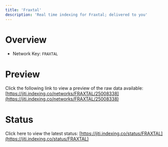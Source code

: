 ```yaml
---
title: 'Fraxtal'
description: 'Real time indexing for Fraxtal; delivered to you'
---
```


# Overview
- Network Key: `FRAXTAL`

# Preview
Click the following link to view a preview of the raw data available: [https://jiti.indexing.co/networks/FRAXTAL/25008338](https://jiti.indexing.co/networks/FRAXTAL/25008338)

# Status
Click here to view the latest status: [https://jiti.indexing.co/status/FRAXTAL](https://jiti.indexing.co/status/FRAXTAL)
